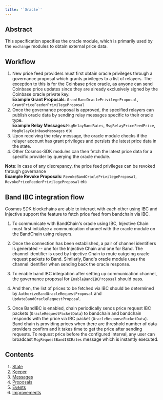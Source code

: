 ```yaml
---
title: '`Oracle`'
---
```


## Abstract

This specification specifies the oracle module, which is primarily used by the `exchange` modules to obtain external price data.

## Workflow

1. New price feed providers must first obtain oracle privileges through a governance proposal which grants privileges to a list of relayers. The exception to this is for the Coinbase price oracle, as anyone can send Coinbase price updates since they are already exclusively signed by the Coinbase oracle private key. <br/>
   **Example Grant Proposals**: `GrantBandOraclePrivilegeProposal`, `GrantPriceFeederPrivilegeProposal`
2. Once the governance proposal is approved, the specified relayers can publish oracle data by sending relay messages specific to their oracle type.<br/>
   **Example Relay Messages**:`MsgRelayBandRates`, `MsgRelayPriceFeedPrice`, `MsgRelayCoinbaseMessages` etc
3. Upon receiving the relay message, the oracle module checks if the relayer account has grant privileges and persists the latest price data in the state.
4. Other Cosmos-SDK modules can then fetch the latest price data for a specific provider by querying the oracle module.

**Note**: In case of any discrepancy, the price feed privileges can be revoked through governance <br />
**Example Revoke Proposals**: `RevokeBandOraclePrivilegeProposal`, `RevokePriceFeederPrivilegeProposal` etc

## Band IBC integration flow

Cosmos SDK blockchains are able to interact with each other using IBC and Injective support the feature to fetch price feed from bandchain via IBC.

1. To communicate with BandChain's oracle using IBC, Injective Chain must first initialize a communication channel with the oracle module on the BandChain using relayers.

2. Once the connection has been established, a pair of channel identifiers is generated -- one for the Injective Chain and one for Band. The channel identifier is used by Injective Chain to route outgoing oracle request packets to Band. Similarly, Band's oracle module uses the channel identifier when sending back the oracle response.

3. To enable band IBC integration after setting up communication channel, the governance proposal for `EnableBandIBCProposal` should pass.

4. And then, the list of prices to be fetched via IBC should be determined by `AuthorizeBandOracleRequestProposal` and `UpdateBandOracleRequestProposal`.

5. Once BandIBC is enabled, chain periodically sends price request IBC packets (`OracleRequestPacketData`) to bandchain and bandchain responds with the price via IBC packet (`OracleResponsePacketData`). Band chain is providing prices when there are threshold number of data providers confirm and it takes time to get the price after sending requests. To request price before the configured interval, any user can broadcast `MsgRequestBandIBCRates` message which is instantly executed.

## Contents

1. [State](./01_state/)
2. [Keeper](./02_keeper/)
3. [Messages](./03_messages/)
4. [Proposals](./04_proposals/)
5. [Events](./05_events/)
6. [Improvements](./06_future_improvements/)
